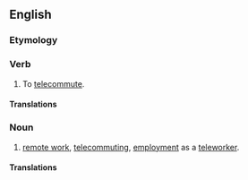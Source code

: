 ==English==

===Etymology===
{{prefix|en|tele|work}}

===Verb===
{{en-verb}}

# {{lb|en|computing|uncommon}} To [[telecommute]].

====Translations====
{{trans-see|telecommute}}

===Noun===
{{en-noun|-}}

# [[remote work]], [[telecommuting]], [[employment]] as a [[teleworker]].

====Translations====
{{trans-see|telecommuting}}